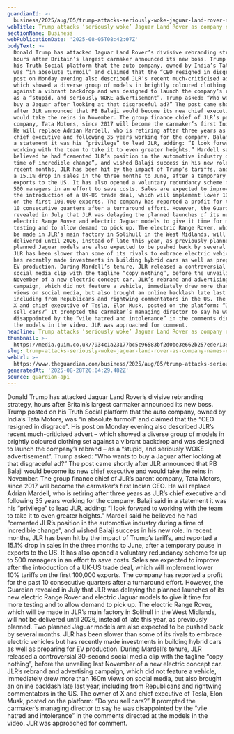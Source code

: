 ```yaml
---
guardianId: >-
  business/2025/aug/05/trump-attacks-seriously-woke-jaguar-land-rover-new-ceo-pb-balaji
webTitle: Trump attacks ‘seriously woke’ Jaguar Land Rover as company names new CEO
sectionName: Business
webPublicationDate: '2025-08-05T08:42:07Z'
bodyText: >-
  Donald Trump has attacked Jaguar Land Rover’s divisive rebranding strategy,
  hours after Britain’s largest carmaker announced its new boss. Trump posted on
  his Truth Social platform that the auto company, owned by India’s Tata Motors,
  was “in absolute turmoil” and claimed that the “CEO resigned in disgrace”. His
  post on Monday evening also described JLR’s recent much-criticised advert –
  which showed a diverse group of models in brightly coloured clothing set
  against a vibrant backdrop and was designed to launch the company’s rebrand –
  as a “stupid, and seriously WOKE advertisement”. Trump asked: “Who wants to
  buy a Jaguar after looking at that disgraceful ad?” The post came shortly
  after JLR announced that PB Balaji would become its new chief executive and
  would take the reins in November. The group finance chief of JLR’s parent
  company, Tata Motors, since 2017 will become the carmaker’s first Indian CEO.
  He will replace Adrian Mardell, who is retiring after three years as JLR’s
  chief executive and following 35 years working for the company. Balaji said in
  a statement it was his “privilege” to lead JLR, adding: “I look forward to
  working with the team to take it to even greater heights.” Mardell said he
  believed he had “cemented JLR’s position in the automotive industry during a
  time of incredible change”, and wished Balaji success in his new role. In
  recent months, JLR has been hit by the impact of Trump’s tariffs, and reported
  a 15.1% drop in sales in the three months to June, after a temporary pause in
  exports to the US. It has also opened a voluntary redundancy scheme for up to
  500 managers in an effort to save costs. Sales are expected to improve after
  the introduction of a UK-US trade deal, which will implement lower 10% tariffs
  on the first 100,000 exports. The company has reported a profit for the past
  10 consecutive quarters after a turnaround effort. However, the Guardian
  revealed in July that JLR was delaying the planned launches of its new
  electric Range Rover and electric Jaguar models to give it time for more
  testing and to allow demand to pick up. The electric Range Rover, which will
  be made in JLR’s main factory in Solihull in the West Midlands, will not be
  delivered until 2026, instead of late this year, as previously planned. Two
  planned Jaguar models are also expected to be pushed back by several months.
  JLR has been slower than some of its rivals to embrace electric vehicles but
  has recently made investments in building hybrid cars as well as preparing for
  EV production. During Mardell’s tenure, JLR released a controversial 30-second
  social media clip with the tagline “copy nothing”, before the unveiling last
  November of a new electric concept car. JLR’s rebrand and advertising
  campaign, which did not feature a vehicle, immediately drew more than 160m
  views on social media, but also brought an online backlash late last year,
  including from Republicans and rightwing commentators in the US. The owner of
  X and chief executive of Tesla, Elon Musk, posted on the platform: “Do you
  sell cars?” It prompted the carmaker’s managing director to say he was
  disappointed by the “vile hatred and intolerance” in the comments directed at
  the models in the video. JLR was approached for comment.
headline: Trump attacks ‘seriously woke’ Jaguar Land Rover as company names new CEO
thumbnail: >-
  https://media.guim.co.uk/7934c1a23177bc5c96583bf2d0be3e662b257ede/138_523_4258_3406/500.jpg
slug: trump-attacks-seriously-woke-jaguar-land-rover-as-company-names-new-ceo
webUrl: >-
  https://www.theguardian.com/business/2025/aug/05/trump-attacks-seriously-woke-jaguar-land-rover-new-ceo-pb-balaji
generatedAt: '2025-08-28T20:04:29.482Z'
source: guardian-api
---
```

Donald Trump has attacked Jaguar Land Rover’s divisive rebranding strategy, hours after Britain’s largest carmaker announced its new boss. Trump posted on his Truth Social platform that the auto company, owned by India’s Tata Motors, was “in absolute turmoil” and claimed that the “CEO resigned in disgrace”. His post on Monday evening also described JLR’s recent much-criticised advert – which showed a diverse group of models in brightly coloured clothing set against a vibrant backdrop and was designed to launch the company’s rebrand – as a “stupid, and seriously WOKE advertisement”. Trump asked: “Who wants to buy a Jaguar after looking at that disgraceful ad?” The post came shortly after JLR announced that PB Balaji would become its new chief executive and would take the reins in November. The group finance chief of JLR’s parent company, Tata Motors, since 2017 will become the carmaker’s first Indian CEO. He will replace Adrian Mardell, who is retiring after three years as JLR’s chief executive and following 35 years working for the company. Balaji said in a statement it was his “privilege” to lead JLR, adding: “I look forward to working with the team to take it to even greater heights.” Mardell said he believed he had “cemented JLR’s position in the automotive industry during a time of incredible change”, and wished Balaji success in his new role. In recent months, JLR has been hit by the impact of Trump’s tariffs, and reported a 15.1% drop in sales in the three months to June, after a temporary pause in exports to the US. It has also opened a voluntary redundancy scheme for up to 500 managers in an effort to save costs. Sales are expected to improve after the introduction of a UK-US trade deal, which will implement lower 10% tariffs on the first 100,000 exports. The company has reported a profit for the past 10 consecutive quarters after a turnaround effort. However, the Guardian revealed in July that JLR was delaying the planned launches of its new electric Range Rover and electric Jaguar models to give it time for more testing and to allow demand to pick up. The electric Range Rover, which will be made in JLR’s main factory in Solihull in the West Midlands, will not be delivered until 2026, instead of late this year, as previously planned. Two planned Jaguar models are also expected to be pushed back by several months. JLR has been slower than some of its rivals to embrace electric vehicles but has recently made investments in building hybrid cars as well as preparing for EV production. During Mardell’s tenure, JLR released a controversial 30-second social media clip with the tagline “copy nothing”, before the unveiling last November of a new electric concept car. JLR’s rebrand and advertising campaign, which did not feature a vehicle, immediately drew more than 160m views on social media, but also brought an online backlash late last year, including from Republicans and rightwing commentators in the US. The owner of X and chief executive of Tesla, Elon Musk, posted on the platform: “Do you sell cars?” It prompted the carmaker’s managing director to say he was disappointed by the “vile hatred and intolerance” in the comments directed at the models in the video. JLR was approached for comment.
